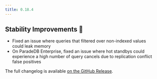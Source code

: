 ```yaml
---
title: 0.18.4
---
```


## Stability Improvements 💪

- Fixed an issue where queries that filtered over non-indexed values could leak memory
- On ParadeDB Enterprise, fixed an issue where hot standbys could experience a high number of query cancels due to replication conflict false positives

The full changelog is available [on the GitHub Release](https://github.com/paradedb/paradedb/releases/tag/v0.18.4).
